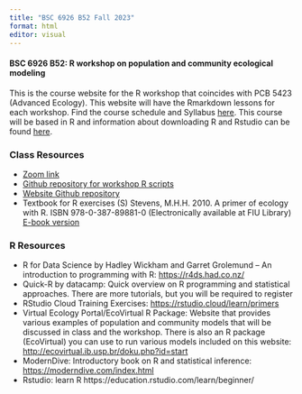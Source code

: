 ```yaml
---
title: "BSC 6926 B52 Fall 2023"
format: html
editor: visual
---
```


#### BSC 6926 B52: R workshop on population and community ecological modeling

This is the course website for the R workshop that coincides with PCB 5423 (Advanced Ecology). This website will have the Rmarkdown lessons for each workshop. Find the course schedule and Syllabus [here](sylb.html). This course will be based in R and information about downloading R and Rstudio can be found [here](comp.html).

### Class Resources

-   [Zoom link](https://fiu.zoom.us/j/94001884298?pwd=b25VZTh6eHFlOVdjRDhrbUV6OTBVZz09)
-   [Github repository for workshop R scripts](https://github.com/BSC6926-B52-Fall2023/workshopScripts)
-   [Website Github repository](https://github.com/BSC6926-B52-Fall2023/BSC6926-B52-Fall2023.github.io)
-   Textbook for R exercises (S) Stevens, M.H.H. 2010. A primer of ecology with R. ISBN 978-0-387-89881-0 (Electronically available at FIU Library) [E-book version](https://hankstevens.github.io/Primer-of-Ecology/)

### R Resources

-   R for Data Science by Hadley Wickham and Garret Grolemund -- An introduction to programming with R: <https://r4ds.had.co.nz/>\
-   Quick-R by datacamp: Quick overview on R programming and statistical approaches. There are more tutorials, but you will be required to register\
-   RStudio Cloud Training Exercises: <https://rstudio.cloud/learn/primers>\
-   Virtual Ecology Portal/EcoVirtual R Package: Website that provides various examples of population and community models that will be discussed in class and the workshop. There is also an R package (EcoVirtual) you can use to run various models included on this website: <http://ecovirtual.ib.usp.br/doku.php?id=start>\
-   ModernDive: Introductory book on R and statistical inference: <https://moderndive.com/index.html>
-   Rstudio: learn R https://education.rstudio.com/learn/beginner/
